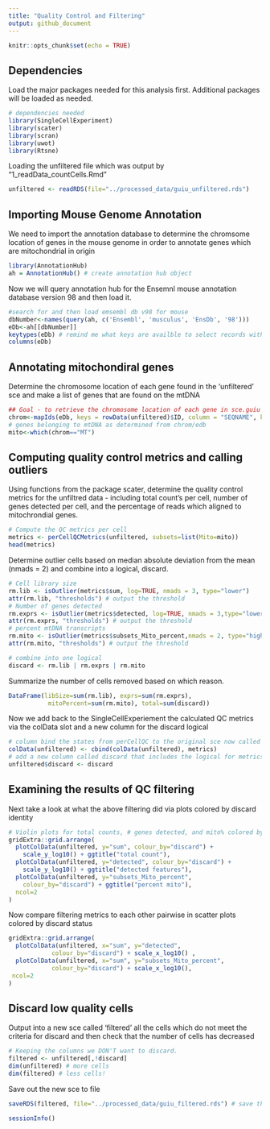 ```yaml
---
title: "Quality Control and Filtering"
output: github_document
---
```

```r
knitr::opts_chunk$set(echo = TRUE)
```

## Dependencies

Load the major packages needed for this analysis first. Additional packages will be loaded as needed.

```r
# dependencies needed
library(SingleCellExperiment)
library(scater)
library(scran)
library(uwot)
library(Rtsne)
```

Loading the unfiltered file which was output by "1_readData_countCells.Rmd"
```r
unfiltered <- readRDS(file="../processed_data/guiu_unfiltered.rds")
```

## Importing Mouse Genome Annotation

We need to import the annotation database to determine the chromsome location of genes in the mouse genome in order to annotate genes which are mitochondrial in origin

```r
library(AnnotationHub) 
ah = AnnotationHub() # create annotation hub object
```

Now we will query annotation hub for the Ensemnl mouse annotation database version 98 and then load it. 
```r
#search for and then load emsembl db v98 for mouse
dbNumber<-names(query(ah, c('Ensembl', 'musculus', 'EnsDb', '98')))
eDb<-ah[[dbNumber]] 
keytypes(eDb) # remind me what keys are availble to select records with
columns(eDb)
```

## Annotating mitochondiral genes

Determine the chromosome location of each gene found in the 'unfiltered' sce and make a list of genes that are found on the mtDNA
```r
## Goal - to retrieve the chromosome location of each gene in sce.guiu to see if it is mtDNA
chrom<-mapIds(eDb, keys = rowData(unfiltered)$ID, column = "SEQNAME", keytype = "GENEID")
# genes belonging to mtDNA as determined from chrom/edb
mito<-which(chrom=="MT")
```


## Computing quality control metrics and calling outliers

Using functions from the package scater, determine the quality control metrics for the unfiltred data - including total count's per cell, number of genes detected per cell, and the percentage of reads which aligned to mitochrondial genes.
```r
# Compute the QC metrics per cell
metrics <- perCellQCMetrics(unfiltered, subsets=list(Mito=mito))
head(metrics)
```

Determine outlier cells based on median absolute deviation from the mean (nmads = 2) and combine into a logical, discard.
```r
# Cell library size
rm.lib <- isOutlier(metrics$sum, log=TRUE, nmads = 3, type="lower")
attr(rm.lib, "thresholds") # output the threshold
# Number of genes detected
rm.exprs <- isOutlier(metrics$detected, log=TRUE, nmads = 3,type="lower")
attr(rm.exprs, "thresholds") # output the threshold
# percent mtDNA transcripts
rm.mito <- isOutlier(metrics$subsets_Mito_percent,nmads = 2, type="higher")
attr(rm.mito, "thresholds") # output the threshold

# combine into one logical
discard <- rm.lib | rm.exprs | rm.mito
```

Summarize the number of cells removed based on which reason.
```r
DataFrame(libSize=sum(rm.lib), exprs=sum(rm.exprs),
           mitoPercent=sum(rm.mito), total=sum(discard))
```

Now we add back to the SingleCellExperiement the calculated QC metrics via the colData slot and a new column for the discard logical
```r
# column bind the states from perCellQC to the original sce now called unfiltered
colData(unfiltered) <- cbind(colData(unfiltered), metrics)
# add a new column called discard that includes the logical for metrics.mito
unfiltered$discard <- discard
```

## Examining the results of QC filtering

Next take a look at what the above filtering did via plots colored by discard identity

```r
# Violin plots for total counts, # genes detected, and mito% colored by discard status
gridExtra::grid.arrange(
  plotColData(unfiltered, y="sum", colour_by="discard") +
    scale_y_log10() + ggtitle("total count"),
  plotColData(unfiltered, y="detected", colour_by="discard") +
    scale_y_log10() + ggtitle("detected features"),
  plotColData(unfiltered, y="subsets_Mito_percent",
    colour_by="discard") + ggtitle("percent mito"),
  ncol=2
)
```

Now compare filtering metrics to each other pairwise in scatter plots colored by discard status

```r

gridExtra::grid.arrange(
  plotColData(unfiltered, x="sum", y="detected",
            colour_by="discard") + scale_x_log10() ,
  plotColData(unfiltered, x="sum", y="subsets_Mito_percent",
            colour_by="discard") + scale_x_log10(),
 ncol=2 
)
```

## Discard low quality cells

Output into a new sce called 'filtered' all the cells which do not meet the criteria for discard and then check that the number of cells has decreased

```r
# Keeping the columns we DON'T want to discard.
filtered <- unfiltered[,!discard]
dim(unfiltered) # more cells
dim(filtered) # less cells!
```

Save out the new sce to file

```r

saveRDS(filtered, file="../processed_data/guiu_filtered.rds") # save the sce post QC
```


```r
sessionInfo()
```

